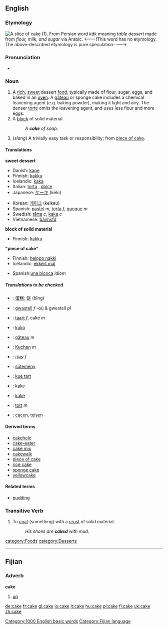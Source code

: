 {{BE-wip}}
<br>
{{wikipedia}}
{{commons}}
==English==

===Etymology===
[[Image:Sachertorte_DSC03027.JPG|thumb|right|A slice of cake (1).]]
From Persian word ''kâk'' meaning ''table dessert'' made from ''flour, milk, and sugar'' via Arabic.
<---!This word has no etymology. The above-described etymology is pure speculation---->
===Pronunciation===
*{{audio|en-us-cake.ogg|Audio (US)}}
{{rfp}}

===Noun===
{{en-noun-reg}}

# A [[rich]], [[sweet]] dessert [[food]], typically made of flour, sugar, eggs, and baked in an [[oven]].  A [[gâteau]] or sponge cake includes a chemical leavening agent (e.g. baking powder), making it light and airy.  The denser [[torte]] omits the leavening agent, and uses less flour and more eggs.
# A [[block]] of solid material.
#:''A '''cake''' of soap.''
# (''slang'') A trivially easy task or responsibility; from [[piece of cake]].

====Translations====
<!--DefA-->'''sweet dessert'''
{{top}}
*Danish: [[kage]] {{c}}
*Finnish: [[kakku]]
*Icelandic: [[kaka]]
*Italian: [[torta]] {{f}}, [[dolce]] {{m}}
*Japanese: [[ケーキ]] (kēki)
{{mid}}
*Korean: [[케이크]] (keikeu)
*Spanish: [[pastel]] ''m'', [[torta]] ''f'', [[queque]] ''m''
*Swedish: [[tårta]] ''c'', [[kaka]] ''c''
*Vietnamese: [[bánh]]sfd
{{bottom}}

<!--DefB-->'''block of solid material'''
{{top}}
*Finnish: [[kakku]]
{{mid}}
{{bottom}}

<!--DefC-->'''"piece of cake"'''
{{top}}
*Finnish: [[helppo nakki]]
*Icelandic: [[ekkert mál]]
{{mid}}
*Spanish:[[una bicoca]] ''idiom''
{{bottom}}

=====Translations to be checked=====
{{checktrans}}

*{{ttbc|Chinese}}: [[蛋糕]]; [[饼]] (bǐng)
*{{ttbc|Breton}}: [[gwastell]] ''f'' -où & gwestell ''pl''
*{{ttbc|Dutch}}: [[taart]] ''f'', cake ''m''
*{{ttbc|Esperanto}}: [[kuko]]
*{{ttbc|French}}: [[gâteau]] ''m''
*{{ttbc|German}}: [[Kuchen]] ''m''
*{{ttbc|Hebrew}}: [[עוגה]] ''f''
*{{ttbc|Hungarian}}: [[sütemény]]
*{{ttbc|Indonesian}}: [[kue tart]]
*{{ttbc|Norwegian (bokmål)}}: [[kake]]
*{{ttbc|Norwegian (nynorsk)}}: [[kake]]
*{{ttbc|Polish}}: [[tort]] ''m''
*{{ttbc|Welsh}}: [[cacen]], [[teisen]]

====Derived terms====
*[[cakehole]]
*[[cake-eater]]
*[[cake mix]]
*[[cakewalk]]
*[[piece of cake]]
*[[rice cake]]
*[[sponge cake]]
*[[yellowcake]]

====Related terms====
*[[pudding]]

===Transitive Verb===
{{en-infl-reg-other-e|cak|e}}

# To [[coat]] (something) with a [[crust]] of solid material.
#:''His shoes are '''caked''' with mud.''

[[Category:1000 English basic words]]
[[category:Foods]]
[[category:Desserts]]

----

==Fijian==
===Adverb===
'''cake'''

# [[up]]

[[Category:Fijian language]]

[[de:cake]]
[[fr:cake]]
[[gl:cake]]
[[io:cake]]
[[it:cake]]
[[hu:cake]]
[[pl:cake]]
[[fi:cake]]
[[uk:cake]]
[[zh:cake]]